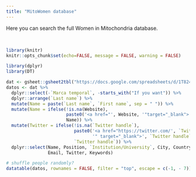 ---
title: "MitoWomen database"
---

Here you can search the full Women in Mitochondria database.

<br>

```{r include=FALSE}
library(knitr)
knitr::opts_chunk$set(echo=FALSE, message = FALSE, warning = FALSE)
```

```{r}
library(dplyr)
library(DT)
```


```{r}
dat <- gsheet::gsheet2tbl("https://docs.google.com/spreadsheets/d/1T824yBkiFCWqRD-cdJqzJwmeZyQF86tX-PM9WT63_qs/edit?usp=sharing")
datos <- dat %>%
  dplyr::select(-`Marca temporal`, -starts_with("If you want")) %>%
  dplyr::arrange(`Last name`) %>%
  mutate(Name = paste(`Last name`, `First name`, sep = " ")) %>%
  mutate(Name = ifelse(!is.na(Website), 
                       paste0('<a href="', Website, '"target="_blank">', Name, '</a>'),
                       Name)) %>%
  mutate(Twitter = ifelse(!is.na(`Twitter handle`), 
                          paste0('<a href="https://twitter.com/', `Twitter handle`, 
                                 '" target="_blank">', `Twitter handle`, '</a>'),
                          `Twitter handle`)) %>%
  dplyr::select(Name, Position, `Institution/University`, City, Country, 
                Email, Twitter, Keywords) 
```


```{r out.width='100%'}
# shuffle people randomly?
datatable(datos, rownames = FALSE, filter = "top", escape = c(-1, - 7))
```
